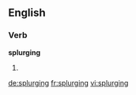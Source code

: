 
==English==

===Verb===
'''splurging'''

# {{present participle of|splurge}}

[[de:splurging]]
[[fr:splurging]]
[[vi:splurging]]